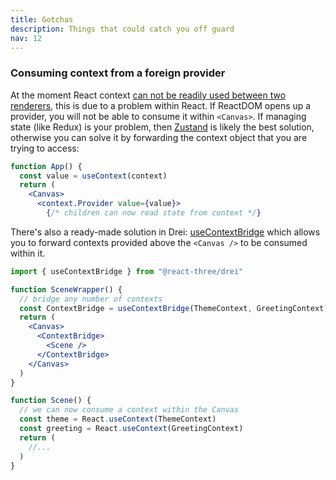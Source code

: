 ```yaml
---
title: Gotchas
description: Things that could catch you off guard
nav: 12
---
```


### Consuming context from a foreign provider

At the moment React context [can not be readily used between two renderers](https://github.com/pmndrs/react-three-fiber/issues/43), this is due to a problem within React. If ReactDOM opens up a provider, you will not be able to consume it within `<Canvas>`. If managing state (like Redux) is your problem, then [Zustand](https://github.com/pmndrs/zustand) is likely the best solution, otherwise you can solve it by forwarding the context object that you are trying to access:

```jsx
function App() {
  const value = useContext(context)
  return (
    <Canvas>
      <context.Provider value={value}>
        {/* children can now read state from context */}
```

There's also a ready-made solution in Drei: [useContextBridge](https://github.com/pmndrs/drei#usecontextbridge) which allows you to forward contexts provided above the `<Canvas />` to be consumed within it.

```jsx
import { useContextBridge } from "@react-three/drei"

function SceneWrapper() {
  // bridge any number of contexts
  const ContextBridge = useContextBridge(ThemeContext, GreetingContext)
  return (
    <Canvas>
      <ContextBridge>
        <Scene />
      </ContextBridge>
    </Canvas>
  )
}

function Scene() {
  // we can now consume a context within the Canvas
  const theme = React.useContext(ThemeContext)
  const greeting = React.useContext(GreetingContext)
  return (
    //...
  )
}
```
